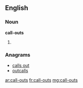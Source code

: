 ==English==

===Noun===
'''call-outs'''

# {{plural of|call-out}}

===Anagrams===
* [[calls out#English|calls out]]
* [[outcalls#English|outcalls]]

[[ar:call-outs]]
[[fr:call-outs]]
[[mg:call-outs]]
